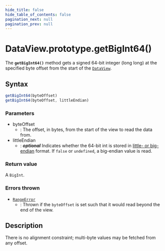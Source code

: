 ```yaml
---
hide_title: false
hide_table_of_contents: false
pagination_next: null
pagination_prev: null
---
```

# DataView.prototype.getBigInt64()

The **`getBigInt64()`** method gets a signed 64-bit integer
(long long) at the specified byte offset from the start of the [`DataView`](../../../globals/DataView/DataView.mdx).

## Syntax

```js
getBigInt64(byteOffset)
getBigInt64(byteOffset, littleEndian)
```

### Parameters

- byteOffset
  - : The offset, in bytes, from the start of the view to read the data from.
- littleEndian
  - : _**optional**_ Indicates whether the 64-bit int is stored in [little- or big-endian](https://developer.mozilla.org/docs/Glossary/Endianness) format. If
    `false` or `undefined`, a big-endian value is read.

### Return value

A `BigInt`.

### Errors thrown

- [`RangeError`](../../RangeError/RangeError.mdx)
  - : Thrown if the `byteOffset` is set such that it would read beyond the end
    of the view.

## Description

There is no alignment constraint; multi-byte values may be fetched from any offset.
